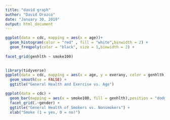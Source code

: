 ---
title: "david graph"
author: "David Orozco"
date: "January 30, 2019"
output: html_document
---

```{r}
ggplot(data = cdc, mapping = aes(x = age))+
  geom_histogram(color = "red" , fill = "white",binwidth = 2) +
  geom_freqpoly(color = "black", size = 1,binwidth = 2) +
  
facet_grid(genhlth ~ smoke100)
  

```

```{r}
library(tidyverse)
ggplot(data = cdc, mapping = aes(x = age, y = exerany, color = genhlth)) +
  geom_smooth(se = FALSE) +
  ggtitle("General Health and Exercise vs. Age")
```

```{r}
ggplot(data = cdc) +
  geom_bar(mapping = aes(x = smoke100, fill = genhlth),position = "dodge")+
  facet_grid(.~gender) +
  ggtitle("General Health of Smokers vs. Nonsmokers") +
  xlab("Smoke (1 = yes, 0 = no)")

```